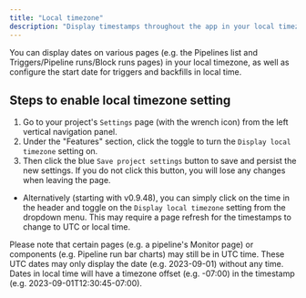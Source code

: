 ```yaml
---
title: "Local timezone"
description: "Display timestamps throughout the app in your local timezone."
---
```


You can display dates on various pages (e.g. the Pipelines list and
Triggers/Pipeline runs/Block runs pages) in your local timezone, as
well as configure the start date for triggers and backfills in local
time.

## Steps to enable local timezone setting

1. Go to your project's `Settings` page (with the wrench icon) from the
left vertical navigation panel.
2. Under the "Features" section, click the toggle to turn the `Display local timezone`
setting on.
3. Then click the blue `Save project settings` button to save and persist the
new settings. If you do not click this button, you will lose any changes when
leaving the page.

- Alternatively (starting with v0.9.48), you can simply click on the time in the header
and toggle on the `Display local timezone` setting from the dropdown menu. This may
require a page refresh for the timestamps to change to UTC or local time.

<Info>
  Please note that certain pages (e.g. a pipeline's Monitor page) or components
  (e.g. Pipeline run bar charts) may still be in UTC time. These UTC dates may
  only display the date (e.g. 2023-09-01) without any time. Dates in local time
  will have a timezone offset (e.g. -07:00) in the timestamp (e.g.
  2023-09-01T12:30:45-07:00).
</Info>
